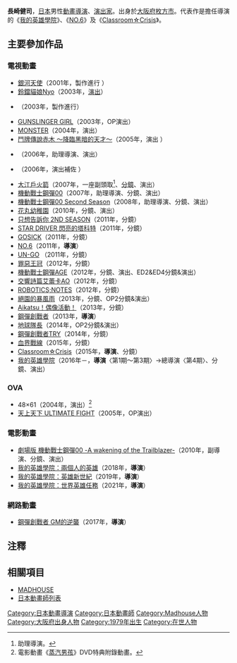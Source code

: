 {{multiple issues|
{{Notability Unreferenced|time=2016-11-06T14:59:20+00:00}}
{{Primarysources|time=2016-11-06T14:59:20+00:00}}
}}
{{noteTA|G1=Anime}}
{{japanese|japanese=長崎 健司|kana=ながさき けんじ|romaji=Nagasaki Kenji}}
'''長崎健司'''{{BD|1979年|2月12日||}}，[[日本|日本]]男性[[動畫|動畫]][[導演|導演]]、[[戲劇|演出家]]。出身於[[大阪府|大阪府]][[枚方市|枚方市]]。代表作是擔任導演的《[[我的英雄學院|我的英雄學院]]》、《[[NO.6|NO.6]]》及《[[Classroom☆Crisis|Classroom☆Crisis]]》。

== 主要參加作品 ==
=== 電視動畫 ===
* [[銀河天使|銀河天使]]（2001年，製作進行<!--第1～3、7、9、14、15、19、25話-->）
* [[Di_Gi_Charat|鈴鐺貓娘Nyo]]（2003年，[[戲劇|演出]]）
* {{link-ja|SPACE PIRATE CAPTAIN HERLOCK|SPACE PIRATE CAPTAIN HERLOCK}}（2003年，製作進行）
* [[神槍少女|GUNSLINGER GIRL]]（2003年，OP演出）
* [[MONSTER_(漫畫)|MONSTER]]（2004年，演出）
* [[鬥牌傳說|鬥牌傳說赤木 ～降臨黑暗的天才～]]（2005年，演出<!--第4話-->）
* {{link-ja|牙 -KIBA-|牙 (アニメ)}}（2006年，助理導演、演出）
* {{link-ja|獸爪|ケモノヅメ}}（2006年，演出補佐<!--第11話-->）
* [[大江戶火箭|大江戶火箭]]（2007年，一座副頭取<ref>助理導演。</ref>、[[分鏡|分鏡]]、演出）
* [[機動戰士GUNDAM_00|機動戰士鋼彈00]]（2007年，助理導演、分鏡、演出）
* [[機動戰士GUNDAM_00|機動戰士鋼彈00 Second Season]]（2008年，助理導演、分鏡、演出）
* [[花丸幼稚園|花丸幼稚園]]（2010年，分鏡、演出）
* [[只想告訴你|只想告訴你 2ND SEASON]]（2011年，分鏡）
* [[STAR_DRIVER_閃亮的塔科特|STAR DRIVER 閃亮的塔科特]]（2011年，分鏡）
* [[GOSICK|GOSICK]]（2011年，分鏡）
* [[NO.6|NO.6]]（2011年，'''導演'''）
* [[UN-GO|UN-GO]] （2011年，分鏡）
* [[罪惡王冠|罪惡王冠]]（2012年，分鏡）
* [[機動戰士GUNDAM_AGE|機動戰士鋼彈AGE]]（2012年，分鏡、演出、ED2&ED4分鏡&演出）
* [[交響詩篇|交響詩篇艾蕾卡AO]]（2012年，分鏡）
* [[ROBOTICS;NOTES|ROBOTICS;NOTES]]（2012年，分鏡）
* [[絕園的暴風雨|絕園的暴風雨]]（2013年，分鏡、OP2分鏡&演出）
* [[Aikatsu！偶像活動！_(動畫)|Aikatsu！偶像活動！]]（2013年，分鏡）
* [[GUNDAM創戰者|鋼彈創戰者]]（2013年，'''導演'''）
* [[地球隊長|地球隊長]]（2014年，OP2分鏡&演出）
* [[GUNDAM創戰者|鋼彈創戰者TRY]]（2014年，分鏡）
* [[血界戰線|血界戰線]]（2015年，分鏡）
* [[Classroom☆Crisis|Classroom☆Crisis]]（2015年，'''導演'''、分鏡）
* [[我的英雄學院_(動畫)|我的英雄學院]]（2016年－，'''導演'''〈第1期～第3期〉→總導演〈第4期〉、分鏡、演出）

=== OVA ===
* 48×61（2004年，演出）<ref>電影動畫《[[蒸汽男孩|蒸汽男孩]]》DVD特典附錄動畫。</ref>
* [[天上天下|天上天下 ULTIMATE FIGHT]]（2005年，OP演出）

=== 電影動畫 ===
* [[劇場版_機動戰士GUNDAM00_-A_wakening_of_the_Trailblazer-|劇場版 機動戰士鋼彈00 -A wakening of the Trailblazer-]]（2010年，副導演、分鏡、演出）
* [[我的英雄學院：兩個人的英雄|我的英雄學院：兩個人的英雄]]（2018年，'''導演'''）
* [[我的英雄學院：英雄新世紀|我的英雄學院：英雄新世紀]]（2019年，'''導演'''）
* [[我的英雄學院：世界英雄任務|我的英雄學院：世界英雄任務]]（2021年，'''導演'''）

=== 網路動畫 ===
* [[GUNDAM創戰者|鋼彈創戰者 GM的逆襲]]（2017年，'''導演'''）

== 注釋 ==
{{reflist}}

== 相關項目 ==
* [[MADHOUSE|MADHOUSE]]
* [[日本動畫師列表|日本動畫師列表]]
{{長崎健司執導作品}}
{{DEFAULTSORT:Nagasaki Kenji}}
[[Category:日本動畫導演|Category:日本動畫導演]]
[[Category:日本動畫師|Category:日本動畫師]]
[[Category:Madhouse人物|Category:Madhouse人物]]
[[Category:大阪府出身人物|Category:大阪府出身人物]]
[[Category:1979年出生|Category:1979年出生]]
[[Category:在世人物|Category:在世人物]]